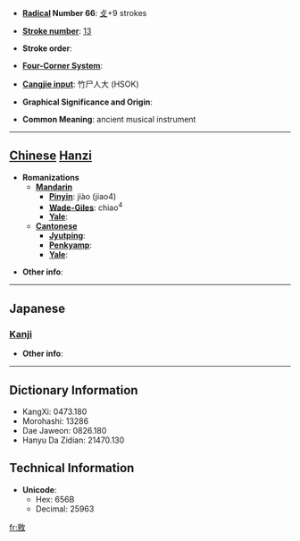 * '''[[Wiktionary:Chinese radical index| Radical]] Number 66''': [[Wiktionary:Chinese radical index 攴|攴]]+9 strokes

* '''[[Wiktionary:Chinese total strokes index|Stroke number]]''': [[Wiktionary:Chinese total strokes index 13|13]]

* '''Stroke order''': 

* '''[[Wiktionary:Chinese four corner index|Four-Corner System]]''': 

* '''[[Wiktionary:Chinese Cangjie index|Cangjie input]]''': 竹尸人大 (HSOK)

* '''Graphical Significance and Origin''': 

* '''Common Meaning''': ancient musical instrument

----

== [[Chinese]] [[Hanzi]] ==

* '''Romanizations'''
** '''[[Mandarin]]'''
*** '''[[Pinyin]]''': jiào (jiao4)
*** '''[[Wade-Giles]]''': chiao<sup>4</sup>
*** '''[[Yale]]''': 
** '''[[Cantonese]]'''
*** '''[[Jyutping]]''':
*** '''[[Penkyamp]]''': 
*** '''[[Yale]]''': 

* '''Other info''': 

----

==Japanese==
===[[Kanji]]===
{{kanji|on readings=[[せく]] (seku), [[きょう]] (kyō), [[けき]] (keki), [[きゃく]] (kyaku)
|kun readings=[[うつる]] (utsuru)
}}

* '''Other info''':  

----

== Dictionary Information ==

* KangXi: 0473.180
* Morohashi: 13286
* Dae Jaweon: 0826.180
* Hanyu Da Zidian: 21470.130

== Technical Information ==

* '''Unicode''':
** Hex: 656B
** Decimal: 25963

[[fr:敫]]